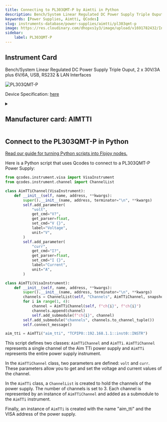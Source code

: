 ```yaml
---
title: Connecting to PL303QMT-P by Aimtti in Python
description: Bench/System Linear Regulated DC Power Supply Triple Ouput, 2 x 30V/3A plus 6V/6A, USB, RS232 & LAN Interfaces
keywords: [Power Supplies, Aimtti, QCodes] 
slug: instruments-database/power-supplies/aimtti/pl303qmt-p 
image: https://res.cloudinary.com/dhopxs1y3/image/upload/v1691782432/Instruments/Power%20Supplies/PL303QMD-P/PL303QMD-P.jpg
sidebar:
    label: PL303QMT-P 
---
```



## Instrument Card

Bench/System Linear Regulated DC Power Supply Triple Ouput, 2 x 30V/3A plus 6V/6A, USB, RS232 & LAN Interfaces


![PL303QMT-P](https://res.cloudinary.com/dhopxs1y3/image/upload/v1691782432/Instruments/Power%20Supplies/PL303QMD-P/PL303QMD-P.jpg)

Device Specification: [here](https://resources.aimtti.com/datasheets/AIM-PL+PL-P_series_DC_power_supplies_data_sheet-Iss5.pdf)

<details style={{ marginTop: "15px"}}>
<summary><h2 style={{display:'inline'}}>Manufacturer card: AIMTTI</h2></summary>

![AIMTTI](https://res.cloudinary.com/dhopxs1y3/image/upload/v1692125963/Instruments/Vendor%20Logos/Aimtti.png)

TTi (Thurlby Thandar Instruments) is a leading manufacturer of electronic test and measurement instruments. These products are sold throughout the world via carefully selected distributors and agents in each country. We are located in Huntingdon near to the famous university city of Cambridge, within one of the high technology areas of the United Kingdom.

- Headquarters: UK
- Yearly Revenue (millions, USD): 9000
- Vendor Website: [here](https://www.aimtti.com/)

</details>


<FeaturedInstrumentVideo category="POWER_SUPPLIES" />

## Connect to the PL303QMT-P in Python

[Read our guide for turning Python scripts into Flojoy nodes.](https://docs.flojoy.ai/contribution/blocks/custom-flojoy-block/)



<Tabs>
<TabItem value="Flojoy" label="Flojoy" className="flojoy-instrument-tabs">

<SectionsCard category="POWER_SUPPLIES" manufacturer="Aimtti"></SectionsCard>

</TabItem>
<TabItem value="QCodes" label="QCodes">

Here is a Python script that uses Qcodes to connect to a PL303QMT-P Power Supply:

```python
from qcodes.instrument.visa import VisaInstrument
from qcodes.instrument.channel import ChannelList

class AimTTiChannel(VisaInstrument):
    def __init__(self, name, address, **kwargs):
        super().__init__(name, address, terminator="\n", **kwargs)
        self.add_parameter(
            "volt",
            get_cmd="V?",
            get_parser=float,
            set_cmd="V {}",
            label="Voltage",
            unit="V",
        )
        self.add_parameter(
            "curr",
            get_cmd="I?",
            get_parser=float,
            set_cmd="I {}",
            label="Current",
            unit="A",
        )

class AimTTi(VisaInstrument):
    def __init__(self, name, address, **kwargs):
        super().__init__(name, address, terminator="\n", **kwargs)
        channels = ChannelList(self, "Channels", AimTTiChannel, snapshotable=False)
        for i in range(1, 4):
            channel = AimTTiChannel(self, f"ch{i}", f"ch{i}")
            channels.append(channel)
            self.add_submodule(f"ch{i}", channel)
        self.add_submodule("channels", channels.to_channel_tuple())
        self.connect_message()

aim_tti = AimTTi("aim_tti", "TCPIP0::192.168.1.1::inst0::INSTR")
```

This script defines two classes: `AimTTiChannel` and `AimTTi`. `AimTTiChannel` represents a single channel of the Aim TTi power supply and `AimTTi` represents the entire power supply instrument.

In the `AimTTiChannel` class, two parameters are defined: `volt` and `curr`. These parameters allow you to get and set the voltage and current values of the channel.

In the `AimTTi` class, a `ChannelList` is created to hold the channels of the power supply. The number of channels is set to 3. Each channel is represented by an instance of `AimTTiChannel` and added as a submodule to the `AimTTi` instrument.

Finally, an instance of `AimTTi` is created with the name "aim_tti" and the VISA address of the power supply.

</TabItem>
</Tabs>